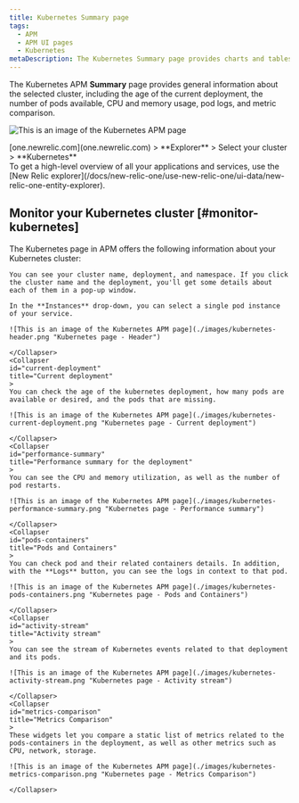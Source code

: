 ```yaml
---
title: Kubernetes Summary page
tags:
  - APM
  - APM UI pages
  - Kubernetes
metaDescription: The Kubernetes Summary page provides charts and tables that you can drill down into details about your selected app's performance.
---
```


The Kubernetes APM **Summary** page provides general information about the selected cluster, including the age of the current deployment, the number of pods available, CPU and memory usage, pod logs, and metric comparison.

![This is an image of the Kubernetes APM page](./images/kubernetes-apm-ui.png "Kubernetes page")

<figcaption>[one.newrelic.com](one.newrelic.com) > **Explorer** > Select your cluster > **Kubernetes**</figcaption>

<Callout variant="tip">
  To get a high-level overview of all your applications and services, use the [New Relic explorer](/docs/new-relic-one/use-new-relic-one/ui-data/new-relic-one-entity-explorer).
</Callout>

## Monitor your Kubernetes cluster [#monitor-kubernetes]

The Kubernetes page in APM offers the following information about your Kubernetes cluster:

<CollapserGroup>
    <Collapser
    id="header"
    title="Header"
    >
    
    You can see your cluster name, deployment, and namespace. If you click the cluster name and the deployment, you'll get some details about each of them in a pop-up window.

    In the **Instances** drop-down, you can select a single pod instance of your service.   

    ![This is an image of the Kubernetes APM page](./images/kubernetes-header.png "Kubernetes page - Header")

    </Collapser>
    <Collapser
    id="current-deployment"
    title="Current deployment"
    >
    You can check the age of the kubernetes deployment, how many pods are available or desired, and the pods that are missing.

    ![This is an image of the Kubernetes APM page](./images/kubernetes-current-deployment.png "Kubernetes page - Current deployment")

    </Collapser>
    <Collapser
    id="performance-summary"
    title="Performance summary for the deployment"
    >
    You can see the CPU and memory utilization, as well as the number of pod restarts.

    ![This is an image of the Kubernetes APM page](./images/kubernetes-performance-summary.png "Kubernetes page - Performance summary")

    </Collapser>
    <Collapser
    id="pods-containers"
    title="Pods and Containers"
    >
    You can check pod and their related containers details. In addition, with the **Logs** button, you can see the logs in context to that pod.

    ![This is an image of the Kubernetes APM page](./images/kubernetes-pods-containers.png "Kubernetes page - Pods and Containers")

    </Collapser>
    <Collapser
    id="activity-stream"
    title="Activity stream"
    >
    You can see the stream of Kubernetes events related to that deployment and its pods.

    ![This is an image of the Kubernetes APM page](./images/kubernetes-activity-stream.png "Kubernetes page - Activity stream")

    </Collapser>
    <Collapser
    id="metrics-comparison"
    title="Metrics Comparison"
    >
    These widgets let you compare a static list of metrics related to the pods-containers in the deployment, as well as other metrics such as CPU, network, storage.

    ![This is an image of the Kubernetes APM page](./images/kubernetes-metrics-comparison.png "Kubernetes page - Metrics Comparison")

    </Collapser>
</CollapserGroup>